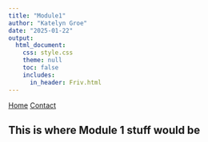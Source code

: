 ```yaml
---
title: "Module1"
author: "Katelyn Groe"
date: "2025-01-22"
output:
  html_document:
    css: style.css
    theme: null
    toc: false
    includes:
      in_header: Friv.html
---
```


<nav>
  <a href="index.html">Home</a>
  <a href="contact.html">Contact</a>
</nav>

## This is where Module 1 stuff would be
